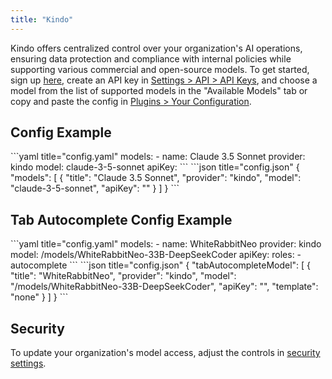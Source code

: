 ```yaml
---
title: "Kindo"
---
```


Kindo offers centralized control over your organization's AI operations, ensuring data protection and compliance with internal policies while supporting various commercial and open-source models. To get started, sign up [here](https://app.kindo.ai/), create an API key in [Settings > API > API Keys](https://app.kindo.ai/settings/api), and choose a model from the list of supported models in the "Available Models" tab or copy and paste the config in [Plugins > Your Configuration](https://app.kindo.ai/plugins).

## Config Example

<Tabs>
  <Tab title="YAML">
  ```yaml title="config.yaml"
  models:
    - name: Claude 3.5 Sonnet
      provider: kindo
      model: claude-3-5-sonnet
      apiKey: <YOUR_KINDO_API_KEY>
  ```
  </Tab>
  <Tab title="JSON">
  ```json title="config.json"
  {
    "models": [
      {
        "title": "Claude 3.5 Sonnet",
        "provider": "kindo",
        "model": "claude-3-5-sonnet",
        "apiKey": "<YOUR_KINDO_API_KEY>"
      }
    ]
  }
  ```
  </Tab>
</Tabs>

## Tab Autocomplete Config Example

<Tabs>
  <Tab title="YAML">
  ```yaml title="config.yaml"
  models:
    - name: WhiteRabbitNeo
      provider: kindo
      model: /models/WhiteRabbitNeo-33B-DeepSeekCoder
      apiKey: <YOUR_KINDO_API_KEY>
      roles:
        - autocomplete
  ```
  </Tab>
  <Tab title="JSON">
  ```json title="config.json"
  {
    "tabAutocompleteModel": [
      {
        "title": "WhiteRabbitNeo",
        "provider": "kindo",
        "model": "/models/WhiteRabbitNeo-33B-DeepSeekCoder",
        "apiKey": "<YOUR_KINDO_API_KEY>",
        "template": "none"
      }
    ]
  }
  ```
  </Tab>
</Tabs>

## Security

To update your organization's model access, adjust the controls in [security settings](https://app.kindo.ai/security-settings).
